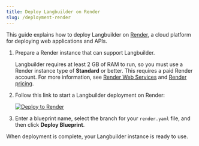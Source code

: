 ```yaml
---
title: Deploy Langbuilder on Render
slug: /deployment-render
---
```


This guide explains how to deploy Langbuilder on [Render](https://render.com/), a cloud platform for deploying web applications and APIs.

1. Prepare a Render instance that can support Langbuilder.

   Langbuilder requires at least 2 GB of RAM to run, so you must use a Render instance type of **Standard** or better.
   This requires a paid Render account.
   For more information, see [Render Web Services](https://render.com/docs/web-services) and [Render pricing](https://render.com/pricing).

2. Follow this link to start a Langbuilder deployment on Render:

   [![Deploy to Render](/logos/render-deploy.svg)](https://render.com/deploy?repo=https%3A%2F%2Fgithub.com%2Flangbuilder-ai%2Flangbuilder%2Ftree%2Fdev)

3. Enter a blueprint name, select the branch for your `render.yaml` file, and then click **Deploy Blueprint**.

When deployment is complete, your Langbuilder instance is ready to use.